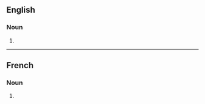 ==English==

===Noun===
{{head|en|noun form}}

# {{plural of|cyclone|lang=en}}

----

==French==

===Noun===
{{head|fr|noun plural form|g=m}}

# {{plural of|cyclone|lang=fr}}